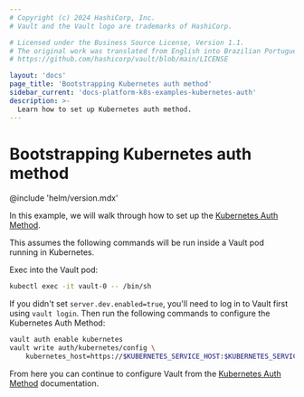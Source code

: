 ```yaml
---
# Copyright (c) 2024 HashiCorp, Inc.
# Vault and the Vault logo are trademarks of HashiCorp.

# Licensed under the Business Source License, Version 1.1.
# The original work was translated from English into Brazilian Portuguese.
# https://github.com/hashicorp/vault/blob/main/LICENSE

layout: 'docs'
page_title: 'Bootstrapping Kubernetes auth method'
sidebar_current: 'docs-platform-k8s-examples-kubernetes-auth'
description: >-
  Learn how to set up Kubernetes auth method.
---
```


# Bootstrapping Kubernetes auth method

@include 'helm/version.mdx'

In this example, we will walk through how to set up the [Kubernetes Auth Method](/vault/docs/auth/kubernetes).

This assumes the following commands will be run inside a Vault pod running in Kubernetes.

Exec into the Vault pod:

```bash
kubectl exec -it vault-0 -- /bin/sh
```

If you didn't set `server.dev.enabled=true`, you'll need to log in to Vault first using `vault login`.
Then run the following commands to configure the Kubernetes Auth Method:

```bash
vault auth enable kubernetes
vault write auth/kubernetes/config \
    kubernetes_host=https://$KUBERNETES_SERVICE_HOST:$KUBERNETES_SERVICE_PORT
```

From here you can continue to configure Vault from the [Kubernetes Auth Method](/vault/docs/auth/kubernetes) documentation.
